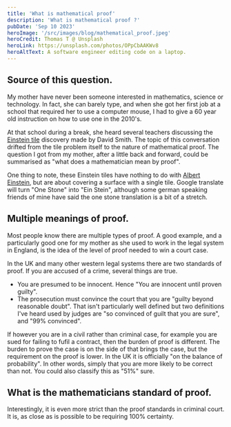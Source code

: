 ```yaml
---
title: 'What is mathematical proof'
description: 'What is mathematical proof ?'
pubDate: 'Sep 10 2023'
heroImage: '/src/images/blog/mathematical_proof.jpeg'
heroCredit: Thomas T @ Unsplash
heroLink: https://unsplash.com/photos/OPpCbAAKWv8
heroAltText: A software engineer editing code on a laptop.
---
```



## Source of this question.

My mother have never been someone interested in mathematics, science or technology. In fact, she can
barely type, and when she got her first job at a school that required her to use a computer mouse,
I had to give a 60 year old instruction on how to use one in the 2010's.

At that school during a break, she heard several teachers discussing the 
[Einstein tile](https://www.livescience.com/newly-discovered-einstein-tile-is-a-13-sided-shape-that-solves-a-decades-old-math-problem)
discovery made by David Smith. The topic of this conversation drifted from the tile problem itself to the nature of mathematical proof.
The question I got from my mother, after a little back and forward, could be summarised as "what does a mathematician mean by proof".

One thing to note, these Einstein tiles have nothing to do with [Albert Einstein](https://en.wikipedia.org/wiki/Albert_Einstein),
but are about covering a surface with a single tile. Google translate will turn "One Stone" into "Ein Stein", although some
german speaking friends of mine have said the one stone translation is a bit of a stretch.

## Multiple meanings of proof.

Most people know there are multiple types of proof. A good example, and a particularly good one for my mother as she used to work in
the legal system in England, is the idea of the level of proof needed to win a court case.

In the UK and many other western legal systems there are two standards of proof. If you are accused of a crime, several things are true.

- You are presumed to be innocent. Hence "You are innocent until proven guilty".
- The prosecution must convince the court that you are "guilty beyond reasonable doubt". That isn't particularly well defined but two
definitions I've heard used by judges are "so convinced of guilt that you are sure", and "99% convinced".

If however you are in a civil rather than criminal case, for example you are sued for failing to fufil a contract, then the burden of
proof is different. The burden to prove the case is on the side of that brings the case, but the requirement on the proof is lower.
In the UK it is officially "on the balance of probability". In other words, simply that you are more likely to be correct than not.
You could also classify this as "51%" sure.

## What is the mathematicians standard of proof.

Interestingly, it is even more strict than the proof standards in criminal court. It is, as close as is possible to be requiring
100% certainty. 





